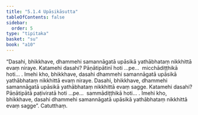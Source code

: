 ```yaml
---
title: "5.1.4 Upāsikāsutta"
tableOfContents: false
sidebar:
  order: 5
type: "tipitaka"
basket: "su"
book: "a10"
---
```



<DynamicBreadcrumb />

<Division number="214" book="a10" bookNo="17" page="494">

<Paragraph number="1423" book="a10">
“Dasahi, bhikkhave, dhammehi samannāgatā upāsikā yathābhataṃ nikkhittā evaṃ niraye. Katamehi dasahi? Pāṇātipātinī hoti …pe…  micchādiṭṭhikā hoti… . Imehi kho, bhikkhave, dasahi dhammehi samannāgatā upāsikā yathābhataṃ nikkhittā evaṃ niraye.
</Paragraph>

<Paragraph number="1424" book="a10">
Dasahi, bhikkhave, dhammehi samannāgatā upāsikā yathābhataṃ nikkhittā evaṃ sagge. Katamehi dasahi? Pāṇātipātā paṭiviratā hoti …pe…  sammādiṭṭhikā hoti… . Imehi kho, bhikkhave, dasahi dhammehi samannāgatā upāsikā yathābhataṃ nikkhittā evaṃ sagge”.

</Paragraph>
</Division>

<Paragraph number="1425" type="center" book="a10">
Catutthaṃ.
</Paragraph>